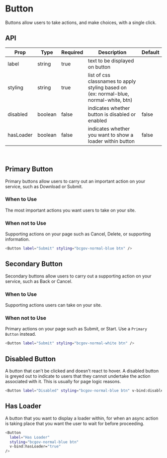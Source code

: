 
<Meta title="Button" component={Button} />

# Button

Buttons allow users to take actions, and make choices, with a single click.

## API

| Prop      | Type     | Required | Description                                                                           | Default |
| --------- | -------- | -------- | ------------------------------------------------------------------------------------- | ------- |
| label     | string   | true     | text to be displayed on button                                                        |         |
| styling   | string   | true     | list of css classnames to apply styling based on (ex: normal-blue, normal-white, btn) |         |
| disabled  | boolean  | false    | indicates whether button is disabled or enabled                                       | false   |
| hasLoader | boolean  | false    | indicates whether you want to show a loader within button                             | false   |

<br />

## Primary Button

Primary buttons allow users to carry out an important action on your service, such as Download or Submit.

### When to Use

The most important actions you want users to take on your site.

### When not to Use

Supporting actions on your page such as Cancel, Delete, or supporting information.

<Story name="Primary" id="button--primary"></Story>

```bash
<Button label="Submit" styling="bcgov-normal-blue btn" />
```

## Secondary Button

Secondary buttons allow users to carry out a supporting action on your service, such as Back or Cancel.

### When to Use

Supporting actions users can take on your site.

### When not to Use

Primary actions on your page such as Submit, or Start. Use a `Primary Button` instead.

<Story name="Secondary" id="button--secondary"></Story>

```bash
<Button label="Submit" styling="bcgov-normal-white btn" />
```

## Disabled Button

A button that can’t be clicked and doesn’t react to hover. A disabled button is
greyed out to indicate to users that they cannot undertake the action associated
with it. This is usually for page logic reasons.

<Story name="Disabled" id="button--disabled"></Story>

```bash
<Button label="Disabled" styling="bcgov-normal-blue btn" v-bind:disabled="true" />
```

## Has Loader

A button that you want to display a loader within, for when an async action is
taking place that you want the user to wait for before proceeding.

<Story name="Has Loader" id="button--has-loader"></Story>

```bash
<Button
  label="Has Loader"
  styling="bcgov-normal-blue btn"
  v-bind:hasLoader="true"
/>
```

